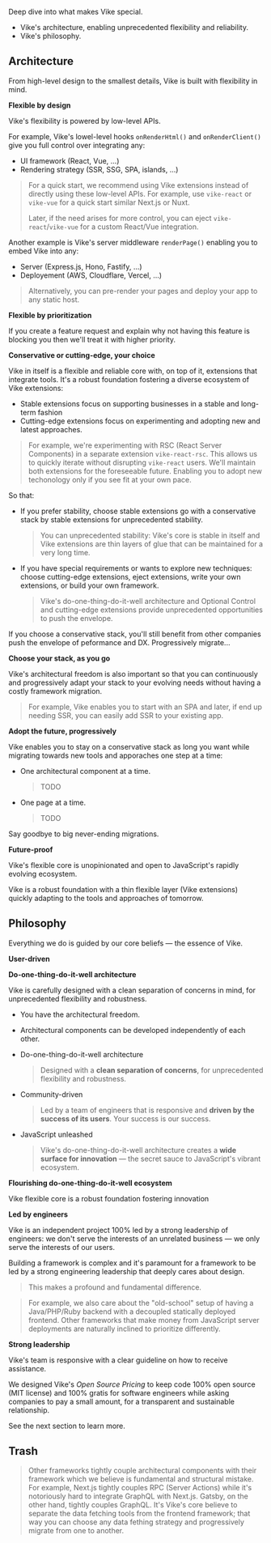 
Deep dive into what makes Vike special.
- Vike's <Link href="#architecture">architecture</Link>, enabling unprecedented flexibility and reliability.
- Vike's <Link href="#philosophy">philosophy</Link>.


## Architecture

From high-level design to the smallest details, Vike is built with flexibility in mind.

**Flexible by design**

Vike's flexibility is powered by low-level APIs.

For example, Vike's lowel-level hooks <Link href="/onRenderHtml">`onRenderHtml()`</Link> and <Link href="/onRenderClient">`onRenderClient()`</Link> give you full control over integrating any:
 - UI framework (React, Vue, ...)
 - Rendering strategy (SSR, SSG, SPA, islands, ...)

> For a quick start, we recommend using <Link href="/extensions">Vike extensions</Link> instead of directly using these low-level APIs. For example, use `vike-react` or `vike-vue` for a quick start similar Next.js or Nuxt.
>
> Later, if the need arises for more control, you can <Link href="/eject">eject</Link> `vike-react`/`vike-vue` for a custom React/Vue integration.

Another example is Vike's server middleware <Link href="/renderPage"><code>renderPage()</code></Link> enabling you to embed Vike into any:
- Server (Express.js, Hono, Fastify, ...)
- Deployement (AWS, Cloudflare, Vercel, ...)

> Alternatively, you can <Link href="/pre-rending">pre-render your pages</Link> and deploy your app to any static host.

**Flexible by prioritization**

If you create a feature request and explain why not having this feature is blocking you then we'll treat it with higher priority.

**Conservative or cutting-edge, your choice**

Vike in itself is a flexible and reliable core with, on top of it, extensions that integrate tools. It's a robust foundation fostering a diverse ecosystem of <Link href="/extensions">Vike extensions</Link>:
 - Stable extensions focus on supporting businesses in a stable and long-term fashion
 - Cutting-edge extensions focus on experimenting and adopting new and latest approaches.

> For example, we're experimenting with RSC (React Server Components) in a separate extension `vike-react-rsc`. This allows us to quickly iterate without disrupting `vike-react` users. We'll maintain both extensions for the foreseeable future. Enabling you to adopt new techonology only if you see fit at your own pace.

So that:
 - If you prefer stability, choose stable extensions go with a conservative stack by stable extensions for unprecedented stability.
   > You can unprecedented stability: Vike's core is stable in itself and Vike extensions are thin layers of glue that can be maintained for a very long time.
 - If you have special requirements or wants to explore new techniques: choose cutting-edge extensions, <Link href="/eject">eject extensions</Link>, write your own extensions, or <Link href="/build-your-own-framework">build your own framework</Link>.
   > Vike's do-one-thing-do-it-well architecture and <Link href="/optional-control">Optional Control</Link> and cutting-edge extensions provide unprecedented opportunities to push the envelope.

If you choose a conservative stack, you'll still benefit from other companies push the envelope of peformance and DX. Progressively migrate...


**Choose your stack, as you go**

Vike's architectural freedom is also important so that you can continuously and progressively adapt your stack to your evolving needs without having a costly framework migration.

> For example, Vike enables you to start with an SPA and later, if end up needing SSR, <Link href="/ssr">you can easily add SSR</Link> to your existing app.


**Adopt the future, progressively**

Vike enables you to stay on a conservative stack as long you want while migrating towards new tools and apporaches one step at a time:
 - One architectural component at a time.
   > TODO
 - One page at a time.
   > TODO

Say goodbye to big never-ending migrations.


**Future-proof**

Vike's flexible core is unopinionated and open to JavaScript's rapidly evolving ecosystem.

Vike is a robust foundation with a thin flexible layer (Vike extensions) quickly adapting to the tools and approaches of tomorrow.


## Philosophy

Everything we do is guided by our core beliefs &mdash; the essence of Vike.

**User-driven**

**Do-one-thing-do-it-well architecture**

Vike is carefully designed with a clean separation of concerns in mind, for unprecedented flexibility and robustness.
 - You have the architectural freedom.
 - Architectural components can be developed independently of each other.

- Do-one-thing-do-it-well architecture
  > Designed with a **clean separation of concerns**, for unprecedented flexibility and robustness.

- Community-driven
  > Led by a team of engineers that is responsive and **driven by the success of its users**. Your success is our success.

- JavaScript unleashed
  > Vike's do-one-thing-do-it-well architecture creates a **wide surface for innovation** — the secret sauce to JavaScript's vibrant ecosystem.

**Flourishing do-one-thing-do-it-well ecosystem**

Vike flexible core is a robust foundation fostering innovation


**Led by engineers**

Vike is an independent project 100% led by a strong leadership of engineers: we don't serve the interests of an unrelated business &mdash; we only serve the interests of our users.

Building a framework is complex and it's paramount for a framework to be led by a strong engineering leadership that deeply cares about design.

> This makes a profound and fundamental difference.

> For example, we also care about the "old-school" setup of having a Java/PHP/Ruby backend with a decoupled statically deployed frontend. Other frameworks that make money from JavaScript server deployments are naturally inclined to prioritize differently.

**Strong leadership**

Vike's team is responsive <Link href="/faq#how-can-i-reach-out-for-help">with a clear guideline</Link> on how to receive assistance.

We designed Vike's *Open Source Pricing* to keep code 100% open source (MIT license) and 100% gratis for software engineers while asking companies to pay a small amount, for a transparent and sustainable relationship.

See the next section <Link href="#philosophy" /> to learn more.




## Trash

> Other frameworks tightly couple architectural components with their framework which we believe is fundamental and structural mistake. For example, Next.js tightly couples RPC (Server Actions) while it's notoriously hard to integrate GraphQL with Next.js. Gatsby, on the other hand, tightly couples GraphQL. It's Vike's core believe to separate the data fetching tools from the frontend framework; that way you can choose any data fething strategy and progressively migrate from one to another.
